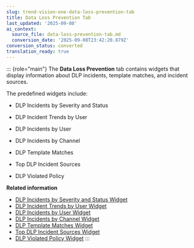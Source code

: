 ```yaml
---
slug: trend-vision-one-data-loss-prevention-tab
title: Data Loss Prevention Tab
last_updated: '2025-09-08'
ai_context:
  source_file: data-loss-prevention-tab.md
  conversion_date: '2025-09-08T23:42:20.879Z'
conversion_status: converted
translation_ready: true
---
```


::: {role="main"}
The **Data Loss Prevention** tab contains widgets that display information about DLP incidents, template matches, and incident sources.

The predefined widgets include:

- DLP Incidents by Severity and Status

- DLP Incident Trends by User

- DLP Incidents by User

- DLP Incidents by Channel

- DLP Template Matches

- Top DLP Incident Sources

- DLP Violated Policy

**Related information**

- [DLP Incidents by Severity and Status Widget](dlp-incidents-severity-status.mdx)
- [DLP Incident Trends by User Widget](dlp-incident-trends-by-user-widget.mdx)
- [DLP Incidents by User Widget](dlp-incidents-by-user-widget.mdx)
- [DLP Incidents by Channel Widget](dlp-incidents-channel-widget.mdx)
- [DLP Template Matches Widget](dlp-template-matches-widget.mdx)
- [Top DLP Incident Sources Widget](top-dlp-incident-sources-widget.mdx)
- [DLP Violated Policy Widget](dlp-violated-policy-widget.mdx)
:::
